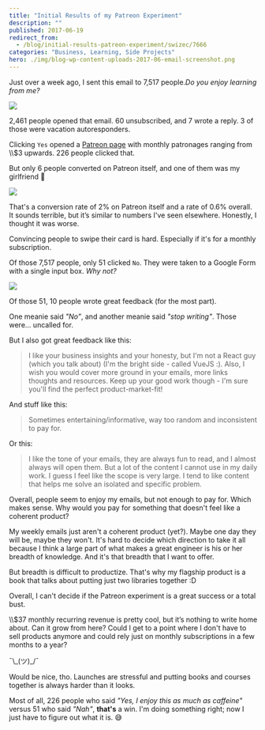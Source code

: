```yaml
---
title: "Initial Results of my Patreon Experiment"
description: ""
published: 2017-06-19
redirect_from:
  - /blog/initial-results-patreon-experiment/swizec/7666
categories: "Business, Learning, Side Projects"
hero: ./img/blog-wp-content-uploads-2017-06-email-screenshot.png
---
```


Just over a week ago, I sent this email to 7,517 people._Do you enjoy learning from me?_

![](./img/blog-wp-content-uploads-2017-06-email-screenshot.png)

2,461 people opened that email. 60 unsubscribed, and 7 wrote a reply. 3 of those were vacation autoresponders.

Clicking `Yes` opened a [Patreon page](https://www.patreon.com/swizec) with monthly patronages ranging from \\\\\$3 upwards. 226 people clicked that.

But only 6 people converted on Patreon itself, and one of them was my girlfriend 🤔

![](./img/blog-wp-content-uploads-2017-06-barchart-screenshot.png)

That's a conversion rate of 2% on Patreon itself and a rate of 0.6% overall. It sounds terrible, but it’s similar to numbers I've seen elsewhere. Honestly, I thought it was worse.

Convincing people to swipe their card is hard. Especially if it's for a monthly subscription.

Of those 7,517 people, only 51 clicked `No`. They were taken to a Google Form with a single input box. _Why not?_

![](./img/blog-wp-content-uploads-2017-06-google-form-screenshot.png)

Of those 51, 10 people wrote great feedback (for the most part).

One meanie said _"No”_, and another meanie said _"stop writing"_. Those were… uncalled for.

But I also got great feedback like this:

> I like your business insights and your honesty, but I'm not a React guy (which you talk about) (I'm the bright side - called VueJS :). Also, I wish you would cover more ground in your emails, more links thoughts and resources. Keep up your good work though - I'm sure you'll find the perfect product-market-fit!

And stuff like this:

> Sometimes entertaining/informative, way too random and inconsistent to pay for.

Or this:

> I like the tone of your emails, they are always fun to read, and I almost always will open them. But a lot of the content I cannot use in my daily work. I guess I feel like the scope is very large. I tend to like content that helps me solve an isolated and specific problem.

Overall, people seem to enjoy my emails, but not enough to pay for. Which makes sense. Why would you pay for something that doesn't feel like a coherent product?

My weekly emails just aren't a coherent product (yet?). Maybe one day they will be, maybe they won't. It's hard to decide which direction to take it all because I think a large part of what makes a great engineer is his or her breadth of knowledge. And it's that breadth that I want to offer.

But breadth is difficult to productize. That's why my flagship product is a book that talks about putting just two libraries together :D

Overall, I can't decide if the Patreon experiment is a great success or a total bust.

\\\\\$37 monthly recurring revenue is pretty cool, but it’s nothing to write home about. Can it grow from here? Could I get to a point where I don't have to sell products anymore and could rely just on monthly subscriptions in a few months to a year?

¯\\\_(ツ)\_/¯

Would be nice, tho. Launches are stressful and putting books and courses together is always harder than it looks.

Most of all, 226 people who said _"Yes, I enjoy this as much as caffeine"_ versus 51 who said _"Nah"_, **that's** a win. I'm doing something right; now I just have to figure out what it is. 😅
